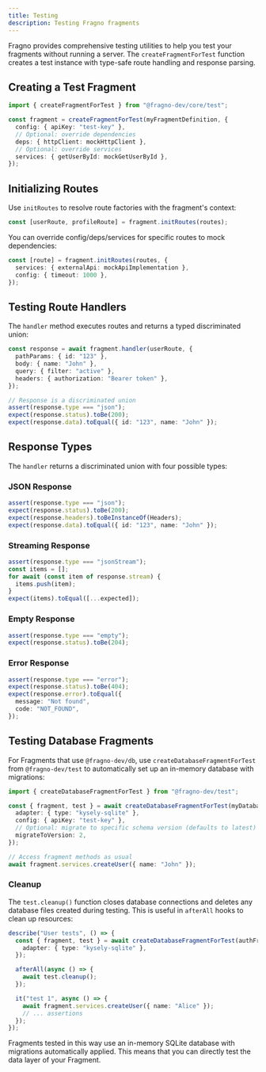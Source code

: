 ```yaml
---
title: Testing
description: Testing Fragno fragments
---
```


Fragno provides comprehensive testing utilities to help you test your fragments without running a
server. The `createFragmentForTest` function creates a test instance with type-safe route handling
and response parsing.

## Creating a Test Fragment

```typescript
import { createFragmentForTest } from "@fragno-dev/core/test";

const fragment = createFragmentForTest(myFragmentDefinition, {
  config: { apiKey: "test-key" },
  // Optional: override dependencies
  deps: { httpClient: mockHttpClient },
  // Optional: override services
  services: { getUserById: mockGetUserById },
});
```

## Initializing Routes

Use `initRoutes` to resolve route factories with the fragment's context:

```typescript
const [userRoute, profileRoute] = fragment.initRoutes(routes);
```

You can override config/deps/services for specific routes to mock dependencies:

```typescript
const [route] = fragment.initRoutes(routes, {
  services: { externalApi: mockApiImplementation },
  config: { timeout: 1000 },
});
```

## Testing Route Handlers

The `handler` method executes routes and returns a typed discriminated union:

```typescript
const response = await fragment.handler(userRoute, {
  pathParams: { id: "123" },
  body: { name: "John" },
  query: { filter: "active" },
  headers: { authorization: "Bearer token" },
});

// Response is a discriminated union
assert(response.type === "json");
expect(response.status).toBe(200);
expect(response.data).toEqual({ id: "123", name: "John" });
```

## Response Types

The `handler` returns a discriminated union with four possible types:

### JSON Response

```typescript
assert(response.type === "json");
expect(response.status).toBe(200);
expect(response.headers).toBeInstanceOf(Headers);
expect(response.data).toEqual({ id: "123", name: "John" });
```

### Streaming Response

```typescript
assert(response.type === "jsonStream");
const items = [];
for await (const item of response.stream) {
  items.push(item);
}
expect(items).toEqual([...expected]);
```

### Empty Response

```typescript
assert(response.type === "empty");
expect(response.status).toBe(204);
```

### Error Response

```typescript
assert(response.type === "error");
expect(response.status).toBe(404);
expect(response.error).toEqual({
  message: "Not found",
  code: "NOT_FOUND",
});
```

## Testing Database Fragments

For Fragments that use `@fragno-dev/db`, use `createDatabaseFragmentForTest` from `@fragno-dev/test`
to automatically set up an in-memory database with migrations:

```typescript
import { createDatabaseFragmentForTest } from "@fragno-dev/test";

const { fragment, test } = await createDatabaseFragmentForTest(myDatabaseFragmentDefinition, {
  adapter: { type: "kysely-sqlite" },
  config: { apiKey: "test-key" },
  // Optional: migrate to specific schema version (defaults to latest)
  migrateToVersion: 2,
});

// Access fragment methods as usual
await fragment.services.createUser({ name: "John" });
```

### Cleanup

The `test.cleanup()` function closes database connections and deletes any database files created
during testing. This is useful in `afterAll` hooks to clean up resources:

```typescript
describe("User tests", () => {
  const { fragment, test } = await createDatabaseFragmentForTest(authFragmentDefinition, {
    adapter: { type: "kysely-sqlite" },
  });

  afterAll(async () => {
    await test.cleanup();
  });

  it("test 1", async () => {
    await fragment.services.createUser({ name: "Alice" });
    // ... assertions
  });
});
```

Fragments tested in this way use an in-memory SQLite database with migrations automatically applied.
This means that you can directly test the data layer of your Fragment.
